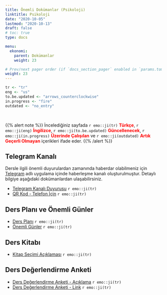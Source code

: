 ```yaml
---
title: Önemli Dokümanlar (Psikoloji)
linktitle: Psikoloji
date: "2020-10-05"
lastmod: "2020-10-13"
draft: false
# toc: true
type: docs

menu:
  ekonomi:
    parent: Dokümanlar
    weight: 23

# Prev/next pager order (if `docs_section_pager` enabled in `params.toml`)
weight: 23
---
```


```r
tr <- "tr"
eng <- "us"
to.be.updated <- "arrows_counterclockwise"
in.progress <- "fire"
outdated <- "no_entry"
```

<br>

{{% alert note %}}
İncelediğiniz sayfada `r emo::ji(tr)` <font color="red">**Türkçe**</font>, `r emo::ji(eng)` <font color="red">**İngilizce**</font>, `r emo::ji(to.be.updated)` <font color="red">**Güncellenecek**</font>, `r emo::ji(in.progress)` <font color="red">**Üzerinde Çalışılan**</font> ve `r emo::ji(outdated)` <font color="red">**Artık Geçerli Olmayan**</font> içerikleri ifade eder.
{{% /alert %}}

## Telegram Kanalı
Dersle ilgili önemli duyurulardan zamanında haberdar olabilmeniz için [Telegram](https://telegram.org/) adlı uygulama içinde haberleşme kanalı oluşturulmuştur. Detaylı bilgiye aşağıdaki dokümanlardan ulaşabilirsiniz.  

- [Telegram Kanalı Duyurusu](`r paste0(ekonomi.path, "PSY/Ekonomi_-_Telegram_Kanali_Duyurusu_Bilgilendirme.pdf")`) `r emo::ji(tr)`
- [QR Kod - Telefon İçin](`r paste0(ekonomi.path, "PSY/Ekonomi_-_Telegram_Kanali_Duyurusu_Ilan.pdf")`) `r emo::ji(tr)`

## Ders Planı ve Önemli Günler
- [Ders Planı](`r paste0(ekonomi.path, "PSY/Ekonomi_-_Ders_Plani.pdf")`) `r emo::ji(tr)`
- [Önemli Günler](`r paste0(ekonomi.path, "PSY/Ekonomi_-_Onemli_Gunler.pdf")`) `r emo::ji(tr)`

## Ders Kitabı
- [Kitap Seçimi Açıklaması](`r paste0(ekonomi.path, "Ekonomi_-_Kitap_Secimi_Aciklamasi.pdf")`) `r emo::ji(tr)`

## Ders Değerlendirme Anketi
- [Ders Değerlendirme Anketi - Açıklama](`r paste0(ekonomi.path, "PSY/Ekonomi_-_Ders_Degerlendirme_Anketi.pdf")`) `r emo::ji(tr)`
- [Ders Değerlendirme Anketi - Link](https://forms.gle/gWJFBBTVZkUtdpqCA) `r emo::ji(tr)`

